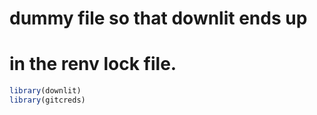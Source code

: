 # dummy file so that downlit ends up 
# in the renv lock file.

```r
library(downlit)
library(gitcreds)
```
